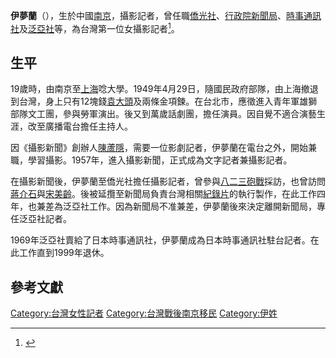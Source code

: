 '''伊夢蘭'''（{{bd|1930年||2014年|6月28日|catIdx=Yi}}），生於中國[[南京|南京]]，攝影記者，曾任職[[僑光社|僑光社]]、[[行政院新聞局|行政院新聞局]]、[[時事通訊社|時事通訊社]]及[[泛亞社|泛亞社]]等，為台灣第一位女攝影記者<ref>{{cite news|title=台灣第1位女攝影記者伊夢蘭辭世|url=http://udn.com/NEWS/BREAKINGNEWS/BREAKINGNEWS1/8772562.shtml|author=|newspaper=聯合報|date=2014-06-30|deadurl=yes|archiveurl=https://web.archive.org/web/20140706130416/http://udn.com/NEWS/BREAKINGNEWS/BREAKINGNEWS1/8772562.shtml|archivedate=2014-07-06|accessdate=2014-06-30}}</ref>。

== 生平 ==
19歲時，由南京至[[上海|上海]]唸大學。1949年4月29日，隨國民政府部隊，由上海撤退到台灣，身上只有12塊錢[[袁大頭|袁大頭]]及兩條金項鍊。在台北市，應徵進入青年軍雄獅部隊文工團，參與勞軍演出。後又到萬歲話劇團，擔任演員。因自覺不適合演藝生涯，改至廣播電台擔任主持人。

因《攝影新聞》創辦人[[陳蘆隱|陳蘆隱]]，需要一位影劇記者，伊夢蘭在電台之外，開始兼職，學習攝影。1957年，進入攝影新聞，正式成為文字記者兼攝影記者。

在攝影新聞後，伊夢蘭至僑光社擔任攝影記者，曾參與[[八二三砲戰|八二三砲戰]]採訪，也曾訪問[[蔣介石|蔣介石]]與[[宋美齡|宋美齡]]。後被延攬至新聞局負責台灣相關[[紀錄片|紀錄片]]的執行製作，在此工作四年，也兼差為泛亞社工作。因為新聞局不准兼差，伊夢蘭後來決定離開新聞局，專任泛亞社記者。

1969年泛亞社賣給了日本時事通訊社，伊夢蘭成為日本時事通訊社駐台記者。在此工作直到1999年退休。

== 參考文獻 ==
{{reflist}}

[[Category:台灣女性記者|Category:台灣女性記者]]
[[Category:台灣戰後南京移民|Category:台灣戰後南京移民]]
[[Category:伊姓|Category:伊姓]]